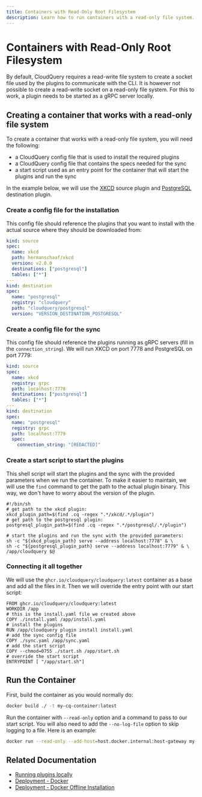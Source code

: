 ```yaml
---
title: Containers with Read-Only Root Filesystem
description: Learn how to run containers with a read-only file system.
---
```


# Containers with Read-Only Root Filesystem

By default, CloudQuery requires a read-write file system to create a socket file used by the plugins to communicate with the CLI. It is however not possible to create a read-write socket on a read-only file system. For this to work, a plugin needs to be started as a gRPC server locally.

## Creating a container that works with a read-only file system

To create a container that works with a read-only file system, you will need the following:

- a CloudQuery config file that is used to install the required plugins
- a CloudQuery config file that contains the specs needed for the sync
- a start script used as an entry point for the container that will start the plugins and run the sync

In the example below, we will use the [XKCD](https://github.com/hermanschaaf/cq-source-xkcd) source plugin and [PostgreSQL](https://hub.cloudquery.io/plugins/destination/cloudquery/postgresql/v6.1.3/docs) destination plugin.

### Create a config file for the installation

This config file should reference the plugins that you want to install with the actual source where they should be downloaded from:

```yaml copy filename="install.yaml"
kind: source
spec:
  name: xkcd
  path: hermanschaaf/xkcd
  version: v2.0.0
  destinations: ["postgresql"]
  tables: ["*"]
---
kind: destination
spec:
  name: "postgresql"
  registry: "cloudquery"
  path: "cloudquery/postgresql"
  version: "VERSION_DESTINATION_POSTGRESQL"
```

### Create a config file for the sync

This config file should reference the plugins running as gRPC servers (fill in the `connection_string`). We will run XKCD on port 7778 and PostgreSQL on port 7779:

```yaml copy filename="sync.yaml"
kind: source
spec:
  name: xkcd
  registry: grpc
  path: localhost:7778
  destinations: ["postgresql"]
  tables: ["*"]
---
kind: destination
spec:
  name: "postgresql"
  registry: grpc
  path: localhost:7779
  spec:
    connection_string: "[REDACTED]"
```

### Create a start script to start the plugins

This shell script will start the plugins and the sync with the provided parameters when we run the container. To make it easier to maintain, we will use the `find` command to get the path to the actual plugin binary. This way, we don't have to worry about the version of the plugin.

```shell
#!/bin/sh
# get path to the xkcd plugin:
xkcd_plugin_path=$(find .cq -regex ".*/xkcd/.*/plugin")
# get path to the postgresql plugin:
postgresql_plugin_path=$(find .cq -regex ".*/postgresql/.*/plugin")

# start the plugins and run the sync with the provided parameters:
sh -c "${xkcd_plugin_path} serve --address localhost:7778" & \
sh -c "${postgresql_plugin_path} serve --address localhost:7779" & \
/app/cloudquery $@
```

### Connecting it all together

We will use the `ghcr.io/cloudquery/cloudquery:latest` container as a base and add all the files in it. Then we will override the entry point with our start script:

```docker
FROM ghcr.io/cloudquery/cloudquery:latest
WORKDIR /app
# this is the install.yaml file we created above
COPY ./install.yaml /app/install.yaml
# install the plugins
RUN /app/cloudquery plugin install install.yaml
# add the sync config file
COPY ./sync.yaml /app/sync.yaml
# add the start script
COPY --chmod=0755 ./start.sh /app/start.sh
# override the start script
ENTRYPOINT [ "/app/start.sh"]
```


## Run the Container

First, build the container as you would normally do:

```bash
docker build ./ -t my-cq-container:latest
```

Run the container with `--read-only` option and a command to pass to our start script. You will also need to add the `--no-log-file` option to skip logging to a file. Here is an example:

```bash copy
docker run --read-only --add-host=host.docker.internal:host-gateway my-cq-container:latest --no-log-file sync sync.yaml
```

## Related Documentation

- [Running plugins locally](/docs/developers/running-locally)
- [Deployment - Docker](/docs/deployment/docker)
- [Deployment - Docker Offline Installation](/docs/deployment/docker-offline)
